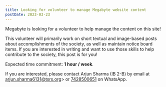 ```yaml
---
title: Looking for volunteer to manage Megabyte website content
postDate: 2023-03-23
---
```


Megabyte is looking for a volunteer to help manage the content on this site!

This volunteer will primarily work on short textual and image-based posts about accomplishments of the society, as well as maintain notice board items. If you are interested in writing and want to use those skills to help contribute to the society, this post is for you!

Expected time commitment: **1 hour / week**.

If you are interested, please contact Arjun Sharma (IB 2-B) by email at <a href="arjun.sharma6131@tsrs.org">arjun.sharma6131@tsrs.org></a> or <a href="tel:7428500651">7428500651</a> on WhatsApp.
